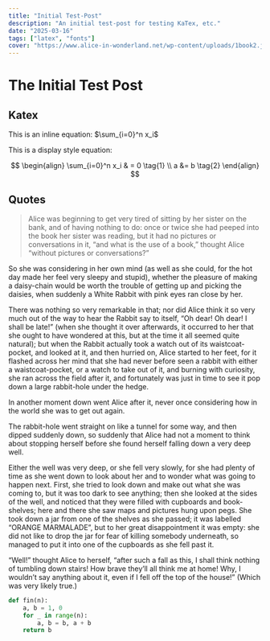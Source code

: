```yaml
---
title: "Initial Test-Post"
description: "An initial test-post for testing KaTex, etc."
date: "2025-03-16"
tags: ["latex", "fonts"]
cover: "https://www.alice-in-wonderland.net/wp-content/uploads/1book2.jpg"
---
```


# The Initial Test Post

## Katex

This is an inline equation: $\sum_{i=0}^n x_i$

This is a display style equation:

$$
\begin{align}
    \sum_{i=0}^n x_i & = 0 \tag{1} \\
    a &= b                 \tag{2}
\end{align}
$$

## Quotes

> Alice was beginning to get very tired of sitting by her sister on the bank, and of having nothing to do: once or twice she had peeped into the book her sister was reading, but it had no pictures or conversations in it, “and what is the use of a book,” thought Alice “without pictures or conversations?”



So she was considering in her own mind (as well as she could, for the hot day made her feel very sleepy and stupid), whether the pleasure of making a daisy-chain would be worth the trouble of getting up and picking the daisies, when suddenly a White Rabbit with pink eyes ran close by her.

There was nothing so very remarkable in that; nor did Alice think it so very much out of the way to hear the Rabbit say to itself, “Oh dear! Oh dear! I shall be late!” (when she thought it over afterwards, it occurred to her that she ought to have wondered at this, but at the time it all seemed quite natural); but when the Rabbit actually took a watch out of its waistcoat-pocket, and looked at it, and then hurried on, Alice started to her feet, for it flashed across her mind that she had never before seen a rabbit with either a waistcoat-pocket, or a watch to take out of it, and burning with curiosity, she ran across the field after it, and fortunately was just in time to see it pop down a large rabbit-hole under the hedge.

In another moment down went Alice after it, never once considering how in the world she was to get out again.

The rabbit-hole went straight on like a tunnel for some way, and then dipped suddenly down, so suddenly that Alice had not a moment to think about stopping herself before she found herself falling down a very deep well.

Either the well was very deep, or she fell very slowly, for she had plenty of time as she went down to look about her and to wonder what was going to happen next. First, she tried to look down and make out what she was coming to, but it was too dark to see anything; then she looked at the sides of the well, and noticed that they were filled with cupboards and book-shelves; here and there she saw maps and pictures hung upon pegs. She took down a jar from one of the shelves as she passed; it was labelled “ORANGE MARMALADE”, but to her great disappointment it was empty: she did not like to drop the jar for fear of killing somebody underneath, so managed to put it into one of the cupboards as she fell past it.

“Well!” thought Alice to herself, “after such a fall as this, I shall think nothing of tumbling down stairs! How brave they’ll all think me at home! Why, I wouldn’t say anything about it, even if I fell off the top of the house!” (Which was very likely true.)



```python
def fin(n):
    a, b = 1, 0
    for _ in range(n):
        a, b = b, a + b
    return b
```

